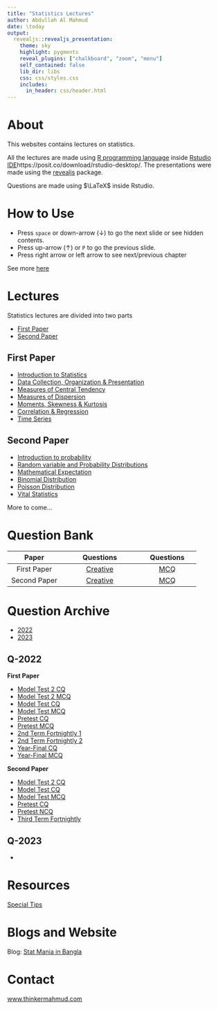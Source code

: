 ```yaml
---
title: "Statistics Lectures"
author: Abdullah Al Mahmud
date: \today
output: 
  revealjs::revealjs_presentation:
    theme: sky
    highlight: pygments
    reveal_plugins: ["chalkboard", "zoom", "menu"]
    self_contained: false
    lib_dir: libs
    css: css/styles.css 
    includes:
      in_header: css/header.html
---
```


# About

This websites contains lectures on statistics. 

All the lectures are made using [R programming language](https://www.r-project.org/) inside [Rstudio IDE]()https://posit.co/download/rstudio-desktop/. The presentations were made using the [revealjs](https://revealjs.com/) package. 

Questions are made using $\LaTeX$ inside Rstudio. 

# How to Use

- Press `space` or down-arrow ($\downarrow$) to go the next slide or see hidden contents.
- Press up-arrow ($\uparrow$) or `P` to go the previous slide.
- Press right arrow or left arrow to see next/previous chapter

See more [here](https://defkey.com/reveal-js-shortcuts)

# Lectures

Statistics lectures are divided into two parts

- [First Paper](#/first-paper)
- [Second Paper](#/second-paper)

## First Paper

- [Introduction to Statistics](slide/01-stat-intro.html)
- [Data Collection, Organization & Presentation](slide/02-data-collection-organization-presentation.html)
- [Measures of Central Tendency](slide/03-central-tendency.html)
- [Measures of Dispersion](slide/04-dispersion.html)
- [Moments, Skewness & Kurtosis](slide/05-moments-skewness-kurtosis.html)
- [Correlation & Regression](slide/06-correlation-regression.html)
- [Time Series](slide/07-time_series.html)

## Second Paper

- [ Introduction to probability](slide/01-probability-intro.html)
- [Random variable and Probability Distributions](slide/02-random-variable.html)
- [Mathematical Expectation](slide/03-expectation.html)
- [Binomial Distribution](slide/04-binomial_dist.html)
- [Poisson Distribution](slide/05-poisson_dist.html)
- [Vital Statistics](slide/09-vital-stat.html)

More to come...

# Question Bank

| Paper        |  Questions        |          Questions |
|:------------:|:------------------:|:-------------:|
|  First Paper  |      [Creative](question/bank/stat1_cqbank.pdf)      |    [MCQ](question/bank/stat1_mcq_bank.pdf)   |
| Second Paper |      [Creative](question/bank/stat2_cqbank.pdf)      |    [MCQ](question/bank/stat2_mcq_bank.pdf)   |

# Question Archive

- [2022](#/q-2022)
- [2023](#/q-2023)

## Q-2022

<div class="container">
<div class="col">
**First Paper**

- [Model Test 2 CQ](question/2022/stat1_hsc_model_test2_2022.pdf)
- [Model Test 2 MCQ](question/2022/stat1_hsc_model_test2_mcq_2022.pdf)
- [Model Test CQ](question/2022/stat1_model_test_cq_2022.pdf)
- [Model Test MCQ](question/2022/stat1_model_test_mcq_2022.pdf)
- [Pretest CQ](question/2022/stat1_pretest_2022.pdf)
- [Pretest MCQ](question/2022/stat1_pretest_mcq_2022.pdf)
- [2nd Term Fortnightly 1](question/2022/stat1_t2_f1_2022.pdf)
- [2nd Term Fortnightly 2](question/2022/stat1_t2_f2_20222.pdf)
- [Year-Final CQ](question/2022/stat1_yr_final_2022.pdf)
- [Year-Final MCQ](question/2022/stat1_yr_final_mcq_2022.pdf)
</div>
<div class="col">
**Second Paper**

- [Model Test 2 CQ](question/2022/stat2_hsc_model_test2_cq2022.pdf)
- [Model Test CQ](question/2022/stat2_model_test_cq_2022.pdf)
- [Model Test MCQ](question/2022/stat2_model_test_mcq_2022.pdf)
- [Pretest CQ](question/2022/stat2_pretest_cq_2022.pdf)
- [Pretest NCQ](question/2022/stat2_pretest_mcq_2022.pdf)
- [Third Term Fortnightly](question/2022/stat2_t3_f1_2022.pdf)
</div>
</div>

## Q-2023

- []()

# Resources

[Special Tips](slide/stat2_tips.html)

# Blogs and Website

Blog: [Stat Mania in Bangla](https://www.statmania.info)


# Contact

[www.thinkermahmud.com](https://www.thinkermahmud.com)

